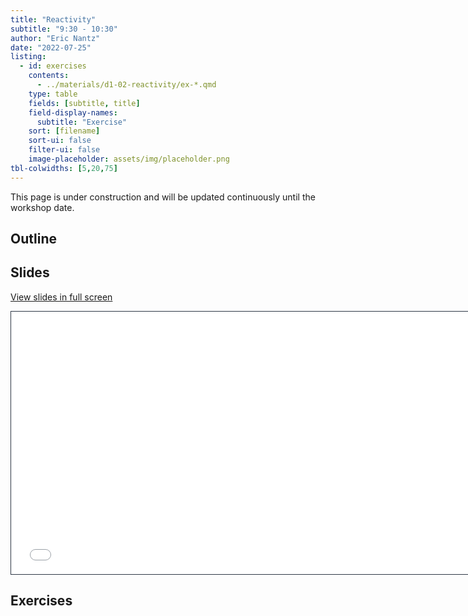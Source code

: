 ```yaml
---
title: "Reactivity"
subtitle: "9:30 - 10:30"
author: "Eric Nantz"
date: "2022-07-25"
listing:
  - id: exercises
    contents:
      - ../materials/d1-02-reactivity/ex-*.qmd
    type: table
    fields: [subtitle, title]
    field-display-names: 
      subtitle: "Exercise"
    sort: [filename]
    sort-ui: false
    filter-ui: false
    image-placeholder: assets/img/placeholder.png
tbl-colwidths: [5,20,75]
---
```


::: callout-warning
This page is under construction and will be updated continuously until the workshop date.
:::

## Outline

## Slides

[View slides in full screen](../materials/d1-02-reactivity/index.html)

```{=html}
<iframe class="slide-deck" src="../materials/d1-02-user-experience/" height="420" width="747" style="border: 1px solid #2e3846;"></iframe>
```

## Exercises

::: {#exercises}
:::
